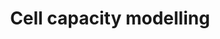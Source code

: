 ---
id: cell-capacity
title: Cell capacity modelling
sidebar_label: Cell capacity modelling
slug: /cell-capacity
---